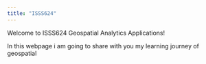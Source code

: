 ```yaml
---
title: "ISSS624"
---
```


Welcome to ISSS624 Geospatial Analytics Applications!

In this webpage i am going to share with you my learning journey of geospatial
